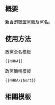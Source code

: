 {{NoteTA/MediaWiki}}{{Documentation subpage}}<!-- 在本行下編輯模板說明 -->

== 概要 ==
[[新香港聯盟]]黨徽及黨名。

== 使用方法 ==
;政黨全名模板
 <pre>{{NHKA}}</pre>

;政黨簡稱模板
 <pre>{{NHKA/short}}</pre>

== 相關模板 ==
{{香港政黨模板}}
